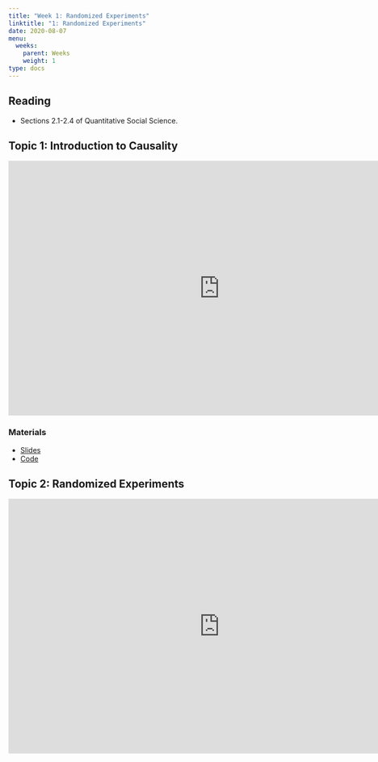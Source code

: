 ```yaml
---
title: "Week 1: Randomized Experiments"
linktitle: "1: Randomized Experiments"
date: 2020-08-07
menu:
  weeks:
    parent: Weeks
    weight: 1
type: docs
---
```


## Reading

- Sections 2.1-2.4 of Quantitative Social Science.

## Topic 1: Introduction to Causality

<iframe width="835" height="505" src="https://www.youtube.com/embed/ORbzn0EzGs8" frameborder="0" allow="accelerometer; autoplay; encrypted-media; gyroscope; picture-in-picture" allowfullscreen></iframe>


### Materials

- [Slides](#)
- [Code](#)

## Topic 2: Randomized Experiments

<iframe width="835" height="505" src="https://www.youtube.com/embed/ORbzn0EzGs8" frameborder="0" allow="accelerometer; autoplay; encrypted-media; gyroscope; picture-in-picture" allowfullscreen></iframe>
